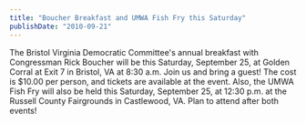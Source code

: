 ```yaml
---
title: "Boucher Breakfast and UMWA Fish Fry this Saturday"
publishDate: "2010-09-21"
---
```


The Bristol Virginia Democratic Committee's annual breakfast with Congressman Rick Boucher will be this Saturday, September 25, at Golden Corral at Exit 7 in Bristol, VA at 8:30 a.m. Join us and bring a guest! The cost is $10.00 per person, and tickets are available at the event. Also, the UMWA Fish Fry will also be held this Saturday, September 25, at 12:30 p.m. at the Russell County Fairgrounds in Castlewood, VA. Plan to attend after both events!
